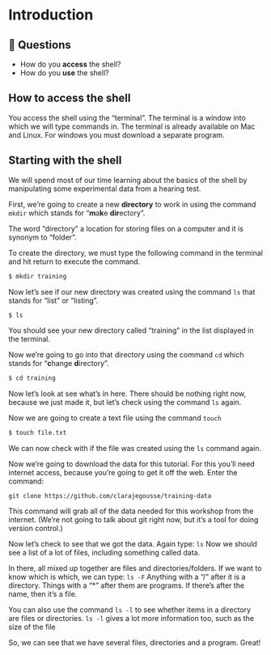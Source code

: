 # Introduction

::: {.callout-tip icon="false"}
## 🤔 Questions

-   How do you **access** the shell?
-   How do you **use** the shell?
:::

## How to access the shell

You access the shell using the "terminal". The terminal is a window into which we will type commands in. The terminal is already available on Mac and Linux. For windows you must download a separate program.

## **Starting with the shell**

We will spend most of our time learning about the basics of the shell by manipulating some experimental data from a hearing test.

First, we're going to create a new **directory** to work in using the command `mkdir` which stands for "**m**a**k**e **dir**ectory".

::: callout-note
The word "directory" a location for storing files on a computer and it is synonym to "folder".
:::

To create the directory, we must type the following command in the terminal and hit return to execute the command.

``` bash
$ mkdir training
```

Now let's see if our new directory was created using the command `ls` that stands for "list" or "listing".

``` bash
$ ls
```

You should see your new directory called "training" in the list displayed in the terminal.

Now we're going to go into that directory using the command `cd` which stands for "**c**hange **d**irectory".

``` bash
$ cd training
```

Now let's look at see what's in here. There should be nothing right now, because we just made it, but let's check using the command `ls` again.

Now we are going to create a text file using the command `touch`

``` bash
$ touch file.txt
```

We can now check with if the file was created using the `ls` command again.

Now we're going to download the data for this tutorial. For this you'll need internet access, because you're going to get it off the web. Enter the command:

    git clone https://github.com/clarajegousse/training-data

This command will grab all of the data needed for this workshop from the internet. (We're not going to talk about git right now, but it's a tool for doing version control.)

Now let's check to see that we got the data. Again type: `ls` Now we should see a list of a lot of files, including something called data.

In there, all mixed up together are files and directories/folders. If we want to know which is which, we can type: `ls -F` Anything with a "/" after it is a directory. Things with a "\*" after them are programs. If there's after the name, then it's a file.

You can also use the command `ls -l` to see whether items in a directory are files or directories. `ls -l` gives a lot more information too, such as the size of the file

So, we can see that we have several files, directories and a program. Great!
